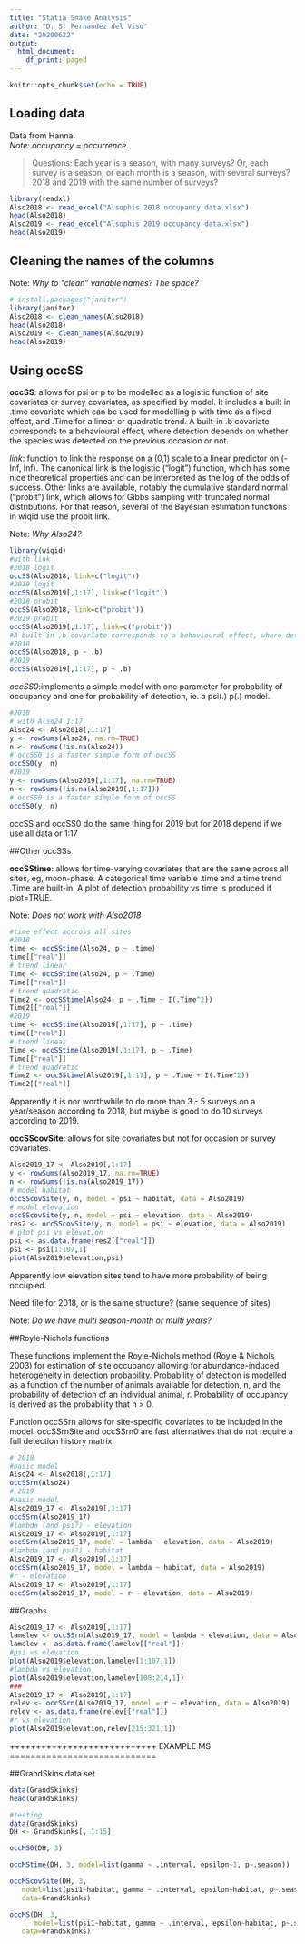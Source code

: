 ```yaml
---
title: "Statia Snake Analysis"
author: "D. S. Fernandez del Viso"
date: "20200622"
output:
  html_document:
    df_print: paged
---
```


```r
knitr::opts_chunk$set(echo = TRUE)
```

## Loading data
Data from Hanna.  
_Note: occupancy = occurrence_. 

> Questions: Each year is a season, with many surveys?  Or, each survey is a season, or each month is a season, with several surveys?  
> 2018 and 2019 with the same number of surveys?  


```r
library(readxl)
Also2018 <- read_excel("Alsophis 2018 occupancy data.xlsx")
head(Also2018)
Also2019 <- read_excel("Alsophis 2019 occupancy data.xlsx")
head(Also2019)
```

## Cleaning the names of the columns  
Note: _Why to "clean" variable names? The space?_  

```r
# install.packages("janitor")
library(janitor)
Also2018 <- clean_names(Also2018)
head(Also2018)
Also2019 <- clean_names(Also2019)
head(Also2019)
```

## Using occSS
__occSS__: allows for psi or p to be modelled as a logistic function of site covariates or survey covariates, as specified by model. It includes a built in .time covariate which can be used for modelling p with time as a fixed effect, and .Time for a linear or quadratic trend. A built-in .b covariate corresponds to a behavioural effect, where detection depends on whether the species was detected on the previous occasion or not.  

_link_: function to link the response on a (0,1) scale to a linear predictor on (-Inf, Inf). The canonical link is the logistic ("logit") function, which has some nice theoretical properties and can be interpreted as the log of the odds of success. Other links are available, notably the cumulative standard normal ("probit") link, which allows for Gibbs sampling with truncated normal distributions. For that reason, several of the Bayesian estimation functions in wiqid use the probit link.  

Note: _Why Also24?_

```r
library(wiqid)
#with link 
#2018 logit
occSS(Also2018, link=c("logit"))
#2019 logit
occSS(Also2019[,1:17], link=c("logit"))
#2018 probit
occSS(Also2018, link=c("probit"))
#2019 probit
occSS(Also2019[,1:17], link=c("probit"))
#A built-in .b covariate corresponds to a behavioural effect, where detection depends on whether the species was detected on the previous occasion or not.
#2018 
occSS(Also2018, p ~ .b)
#2019
occSS(Also2019[,1:17], p ~ .b)
```

_occSS0_:implements a simple model with one parameter for probability of occupancy and one for probability of detection, ie. a psi(.) p(.) model.

```r
#2018
# with Also24 1:17
Also24 <- Also2018[,1:17]
y <- rowSums(Also24, na.rm=TRUE)
n <- rowSums(!is.na(Also24))
# occSS0 is a faster simple form of occSS
occSS0(y, n)
#2019
y <- rowSums(Also2019[,1:17], na.rm=TRUE)
n <- rowSums(!is.na(Also2019[,1:17]))
# occSS0 is a faster simple form of occSS
occSS0(y, n)
```

occSS and occSS0 do the same thing for 2019
but for 2018 depend if we use all data or 1:17

##Other occSSs  

__occSStime__: allows for time-varying covariates that are the same across all sites, eg, moon-phase. A categorical time variable .time and a time trend .Time are built-in. A plot of detection probability vs time is produced if plot=TRUE. 

Note: _Does not work with Also2018_

```r
#time effect accross all sites
#2018
time <- occSStime(Also24, p ~ .time)
time[["real"]]
# trend linear
Time <- occSStime(Also24, p ~ .Time)
Time[["real"]]
# trend quadratic
Time2 <- occSStime(Also24, p ~ .Time + I(.Time^2))
Time2[["real"]]
#2019
time <- occSStime(Also2019[,1:17], p ~ .time)
time[["real"]]
# trend linear
Time <- occSStime(Also2019[,1:17], p ~ .Time)
Time[["real"]]
# trend quadratic
Time2 <- occSStime(Also2019[,1:17], p ~ .Time + I(.Time^2))
Time2[["real"]]
```

Apparently it is nor worthwhile to do more than 3 - 5 surveys on a year/season according to 2018, but maybe is good to do 10 surveys according to 2019.

__occSScovSite__: allows for site covariates but not for occasion or survey covariates.

```r
Also2019_17 <- Also2019[,1:17]
y <- rowSums(Also2019_17, na.rm=TRUE)
n <- rowSums(!is.na(Also2019_17))
# model habitat
occSScovSite(y, n, model = psi ~ habitat, data = Also2019)
# model elevation
occSScovSite(y, n, model = psi ~ elevation, data = Also2019)
res2 <- occSScovSite(y, n, model = psi ~ elevation, data = Also2019)
# plot psi vs elevation
psi <- as.data.frame(res2[["real"]])
psi <- psi[1:107,1]
plot(Also2019$elevation,psi)
```

Apparently low elevation sites tend to have more probability of being occupied.

Need file for 2018, or is the same structure? (same sequence of sites)

Note: _Do we have multi season-month or multi years?_

##Royle-Nichols functions  

These functions implement the Royle-Nichols method (Royle & Nichols 2003) for estimation of site occupancy allowing for abundance-induced heterogeneity in detection probability. Probability of detection is modelled as a function of the number of animals available for detection, n, and the probability of detection of an individual animal, r. Probability of occupancy is derived as the probability that n > 0.

Function occSSrn allows for site-specific covariates to be included in the model. occSSrnSite and occSSrn0 are fast alternatives that do not require a full detection history matrix.
```r
# 2018
#basic model
Also24 <- Also2018[,1:17]
occSSrn(Also24)
# 2019
#basic model
Also2019_17 <- Also2019[,1:17]
occSSrn(Also2019_17)
#lambda (and psi?) - elevation
Also2019_17 <- Also2019[,1:17]
occSSrn(Also2019_17, model = lambda ~ elevation, data = Also2019)
#lambda (and psi?) - habitat
Also2019_17 <- Also2019[,1:17]
occSSrn(Also2019_17, model = lambda ~ habitat, data = Also2019)
#r - elevation
Also2019_17 <- Also2019[,1:17]
occSSrn(Also2019_17, model = r ~ elevation, data = Also2019)
```

##Graphs

```r
Also2019_17 <- Also2019[,1:17]
lamelev <- occSSrn(Also2019_17, model = lambda ~ elevation, data = Also2019)
lamelev <- as.data.frame(lamelev[["real"]])
#psi vs elevation
plot(Also2019$elevation,lamelev[1:107,1])
#lambda vs elevation
plot(Also2019$elevation,lamelev[108:214,1])
###
Also2019_17 <- Also2019[,1:17]
relev <- occSSrn(Also2019_17, model = r ~ elevation, data = Also2019)
relev <- as.data.frame(relev[["real"]])
#r vs elevation
plot(Also2019$elevation,relev[215:321,1])
```





++++++++++++++++++++++++++++
EXAMPLE MS
============================



##GrandSkins data set

```r
data(GrandSkinks)
head(GrandSkinks)

#testing
data(GrandSkinks)
DH <- GrandSkinks[, 1:15]

occMS0(DH, 3)

occMStime(DH, 3, model=list(gamma ~ .interval, epsilon~1, p~.season))

occMScovSite(DH, 3,
   model=list(psi1~habitat, gamma ~ .interval, epsilon~habitat, p~.season),
   data=GrandSkinks)

occMS(DH, 3,
      model=list(psi1~habitat, gamma ~ .interval, epsilon~habitat, p~.season),
   data=GrandSkinks)
```

